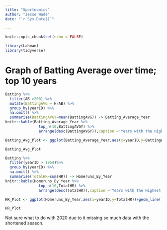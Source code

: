 ```yaml
---
title: "Sportnomics"
author: "Jesse Wade"
date: "`r Sys.Date()`"

---
```


```r
knitr::opts_chunk$set(echo = FALSE)
```

```r
library(Lahman)
library(tidyverse)
```

# Graph of Batting Average over time; top 10 years

```r
Batting %>% 
  filter(AB >200) %>% 
  mutate(BattingAVG = H/AB) %>% 
  group_by(yearID) %>% 
  na.omit() %>% 
  summarise(BattingAVGY=mean(BattingAVG)) -> Batting_Average_Year
knitr::kable(Batting_Average_Year %>% 
               top_n(10,BattingAVGY) %>% 
               arrange(desc(BattingAVGY)),caption ='Years with the Highest Batting Averages')

Batting_Avg_Plot <- ggplot(Batting_Average_Year,aes(x=yearID,y=BattingAVGY))+geom_line()

Batting_Avg_Plot
```

```r
Batting %>% 
  filter(yearID > 1954)%>% 
  group_by(yearID) %>% 
  na.omit() %>% 
  summarise(TotalHR=sum(HR)) -> Homeruns_By_Year
knitr::kable(Homeruns_By_Year %>% 
               top_n(10,TotalHR) %>% 
               arrange(desc(TotalHR)),caption ='Years with the Highest Home Run Totals')

HR_Plot <- ggplot(Homeruns_By_Year,aes(x=yearID,y=TotalHR))+geom_line()

HR_Plot


```

Not sure what to do with 2020 due to it missing so much data with the shortened season.